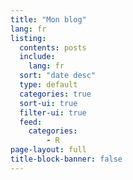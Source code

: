 ```yaml
---
title: "Mon blog"
lang: fr
listing:
  contents: posts
  include:
    lang: fr
  sort: "date desc"
  type: default
  categories: true
  sort-ui: true
  filter-ui: true
  feed: 
    categories: 
        - R
page-layout: full
title-block-banner: false
---
```

